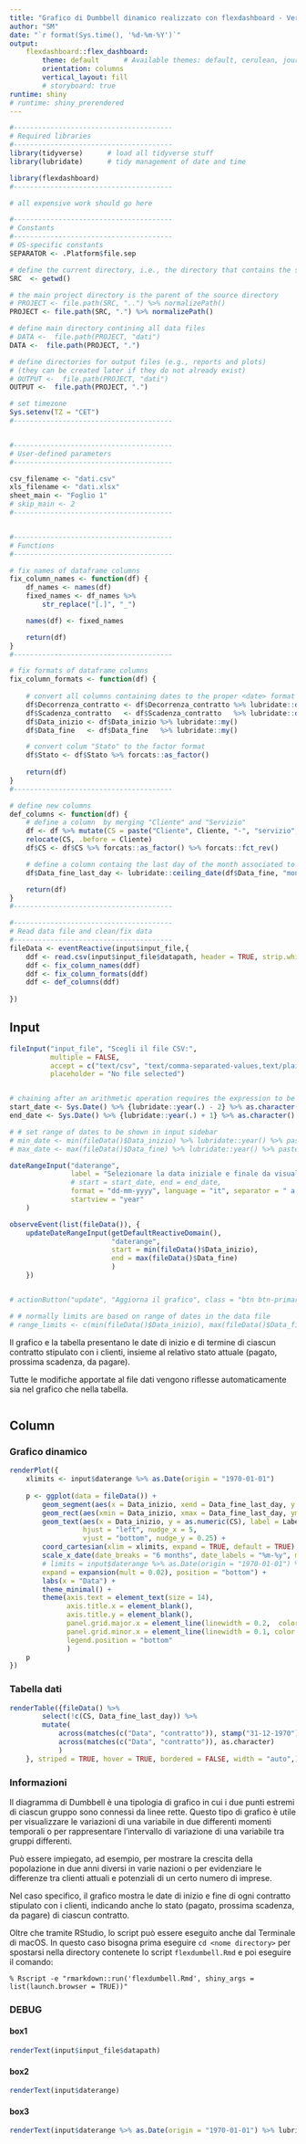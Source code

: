 ```yaml
---
title: "Grafico di Dumbbell dinamico realizzato con flexdashboard - Versione per shinyapps.io"
author: "SM"
date: "`r format(Sys.time(), '%d-%m-%Y')`"
output:
    flexdashboard::flex_dashboard:
        theme: default      # Available themes: default, cerulean, journal, flatly, darkly, readable, spacelab, united, cosmo, lumen, paper, sandstone, simplex, yeti.
        orientation: columns
        vertical_layout: fill
        # storyboard: true
runtime: shiny
# runtime: shiny_prerendered
---
```



```r
#---------------------------------------
# Required libraries
#---------------------------------------
library(tidyverse)      # load all tidyverse stuff
library(lubridate)      # tidy management of date and time

library(flexdashboard)
#---------------------------------------
```

```r

# all expensive work should go here

#---------------------------------------
# Constants
#---------------------------------------
# OS-specific constants
SEPARATOR <- .Platform$file.sep

# define the current directory, i.e., the directory that contains the source files
SRC  <- getwd()

# the main project directory is the parent of the source directory
# PROJECT <- file.path(SRC, "..") %>% normalizePath()
PROJECT <- file.path(SRC, ".") %>% normalizePath()

# define main directory contining all data files
# DATA <-  file.path(PROJECT, "dati")
DATA <-  file.path(PROJECT, ".")

# define directories for output files (e.g., reports and plots) 
# (they can be created later if they do not already exist)
# OUTPUT <-  file.path(PROJECT, "dati")
OUTPUT <-  file.path(PROJECT, ".")

# set timezone
Sys.setenv(TZ = "CET")
#---------------------------------------


#---------------------------------------
# User-defined parameters
#---------------------------------------

csv_filename <- "dati.csv"
xls_filename <- "dati.xlsx"
sheet_main <- "Foglio 1"
# skip_main <- 2
#---------------------------------------


#---------------------------------------
# Functions
#---------------------------------------

# fix names of dataframe columns
fix_column_names <- function(df) {
    df_names <- names(df)
    fixed_names <- df_names %>%
        str_replace("[.]", "_")

    names(df) <- fixed_names

    return(df)
}
#---------------------------------------

# fix formats of dataframe columns
fix_column_formats <- function(df) {
    
    # convert all columns containing dates to the proper <date> format
    df$Decorrenza_contratto <- df$Decorrenza_contratto %>% lubridate::dmy()
    df$Scadenza_contratto   <- df$Scadenza_contratto   %>% lubridate::dmy()
    df$Data_inizio <- df$Data_inizio %>% lubridate::my()
    df$Data_fine   <- df$Data_fine   %>% lubridate::my()

    # convert colum "Stato" to the factor format
    df$Stato <- df$Stato %>% forcats::as_factor()
    
    return(df)
}
#---------------------------------------

# define new columns
def_columns <- function(df) {
    # define a column  by merging "Cliente" and "Servizio"
    df <- df %>% mutate(CS = paste("Cliente", Cliente, "-", "servizio", Servizio), .keep = "all") %>% 
    relocate(CS, .before = Cliente)
    df$CS <- df$CS %>% forcats::as_factor() %>% forcats::fct_rev()

    # define a column containg the last day of the month associated to the "Data_fine" field
    df$Data_fine_last_day <- lubridate::ceiling_date(df$Data_fine, "month") - days(1)

    return(df)
}
#---------------------------------------
```

```r
#---------------------------------------
# Read data file and clean/fix data
#---------------------------------------
fileData <- eventReactive(input$input_file,{
    ddf <- read.csv(input$input_file$datapath, header = TRUE, strip.white = TRUE)
    ddf <- fix_column_names(ddf)
    ddf <- fix_column_formats(ddf)
    ddf <- def_columns(ddf)
    
})
```


## Input {.sidebar}

```r
fileInput("input_file", "Scegli il file CSV:",
          multiple = FALSE,
          accept = c("text/csv", "text/comma-separated-values,text/plain", ".csv"),
          placeholder = "No file selected")


# chaining after an arithmetic operation requires the expression to be wrapped in braces 
start_date <- Sys.Date() %>% {lubridate::year(.) - 2} %>% as.character() %>% paste0("01-01-", .) %>% lubridate::dmy() %>% as.character()
end_date <- Sys.Date() %>% {lubridate::year(.) + 1} %>% as.character() %>% paste0("31-12-", .) %>% lubridate::dmy() %>% as.character()

# # set range of dates to be shown in input sidebar
# min_date <- min(fileData()$Data_inizio) %>% lubridate::year() %>% paste0("01-01-", .) %>% lubridate::dmy() %>% as.character() %>% reactive()
# max_date <- max(fileData()$Data_fine) %>% lubridate::year() %>% paste0("31-12-", .) %>% lubridate::dmy() %>% as.character() %>% reactive()

dateRangeInput("daterange", 
               label = "Selezionare la data iniziale e finale da visualizzare:", 
               # start = start_date, end = end_date,
               format = "dd-mm-yyyy", language = "it", separator = " a ",
               startview = "year"
    )

observeEvent(list(fileData()), {
    updateDateRangeInput(getDefaultReactiveDomain(),
                         "daterange",
                         start = min(fileData()$Data_inizio),
                         end = max(fileData()$Data_fine)
                         )
    })


# actionButton("update", "Aggiorna il grafico", class = "btn btn-primary", icon("person-running"))

# # normally limits are based on range of dates in the data file
# range_limits <- c(min(fileData()$Data_inizio), max(fileData()$Data_fine)) %>% reactive()
```

::: usage

Il grafico e la tabella presentano le date di inizio e di termine di ciascun contratto stipulato con i clienti, insieme al relativo stato attuale (pagato, prossima scadenza, da pagare).

Tutte le modifiche apportate al file dati vengono riflesse automaticamente sia nel grafico che nella tabella.
:::

```r
```


## Column {.tabset}

### Grafico dinamico

```r
renderPlot({
    xlimits <- input$daterange %>% as.Date(origin = "1970-01-01")
    
    p <- ggplot(data = fileData()) + 
        geom_segment(aes(x = Data_inizio, xend = Data_fine_last_day, y = CS, yend = CS), linewidth = 0.0) +
        geom_rect(aes(xmin = Data_inizio, xmax = Data_fine_last_day, ymin = as.numeric(CS) - 0.1, ymax = as.numeric(CS) + 0.1, fill = Stato), color = "black") +
        geom_text(aes(x = Data_inizio, y = as.numeric(CS), label = Label), color = "black", 
                  hjust = "left", nudge_x = 5, 
                  vjust = "bottom", nudge_y = 0.25) +
        coord_cartesian(xlim = xlimits, expand = TRUE, default = TRUE) +
        scale_x_date(date_breaks = "6 months", date_labels = "%m-%y", minor_breaks = "1 month", 
        # limits = input$daterange %>% as.Date(origin = "1970-01-01") %>% lubridate::ymd(), 
        expand = expansion(mult = 0.02), position = "bottom") +
        labs(x = "Data") + 
        theme_minimal() + 
        theme(axis.text = element_text(size = 14), 
              axis.title.x = element_blank(), 
              axis.title.y = element_blank(), 
              panel.grid.major.x = element_line(linewidth = 0.2,  color = "black"),
              panel.grid.minor.x = element_line(linewidth = 0.1, color = "gray"),
              legend.position = "bottom"
              )
    p
})
```

### Tabella dati
```r
renderTable({fileData() %>% 
        select(!c(CS, Data_fine_last_day)) %>% 
        mutate(
            across(matches(c("Data", "contratto")), stamp("31-12-1970")),
            across(matches(c("Data", "contratto")), as.character)
            )
    }, striped = TRUE, hover = TRUE, bordered = FALSE, width = "auto",)
```


### Informazioni
::: card
Il diagramma di Dumbbell è una tipologia di grafico in cui i due punti estremi di ciascun gruppo sono connessi da linee rette. Questo tipo di grafico è utile per visualizzare le variazioni di una variabile in due differenti momenti temporali o per rappresentare l'intervallo di variazione di una variabile tra gruppi differenti.

Può essere impiegato, ad esempio, per mostrare la crescita della popolazione in due anni diversi in varie nazioni o per evidenziare le differenze tra clienti attuali e potenziali di un certo numero di imprese.

Nel caso specifico, il grafico mostra le date di inizio e fine di ogni contratto stipulato con i clienti, indicando anche lo stato (pagato, prossima scadenza, da pagare) di ciascun contratto.

Oltre che tramite RStudio, lo script può essere eseguito anche dal Terminale di macOS. In questo caso bisogna prima eseguire `cd <nome directory>` per spostarsi nella directory contenete lo script `flexdumbell.Rmd` e poi eseguire il comando:
```
% Rscript -e "rmarkdown::run('flexdumbell.Rmd', shiny_args = list(launch.browser = TRUE))"
```
:::



### DEBUG

#### box1
```r
renderText(input$input_file$datapath)
```

#### box2
```r
renderText(input$daterange)
```

#### box3
```r
renderText(input$daterange %>% as.Date(origin = "1970-01-01") %>% lubridate::ymd() %>% as.character())
```
